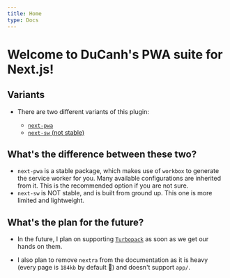 ```yaml
---
title: Home
type: Docs
---
```


# Welcome to DuCanh's PWA suite for Next.js!

## Variants

- There are two different variants of this plugin:

  - [`next-pwa`](/next-pwa/getting-started)
  - [`next-sw` (not stable)](/next-sw)

## What's the difference between these two?

- `next-pwa` is a stable package, which makes use of `workbox` to generate the service worker for you. Many available
  configurations are inherited from it. This is the recommended option if you are not sure.
- `next-sw` is NOT stable, and is built from ground up. This one is more limited and lightweight.

## What's the plan for the future?

- In the future, I plan on supporting [`Turbopack`](https://turbo.build/pack) as soon as we get our hands on them.

- I also plan to remove `nextra` from the documentation as it is heavy (every page is `184kb` by default 🤯) and doesn't support
  `app/`.

